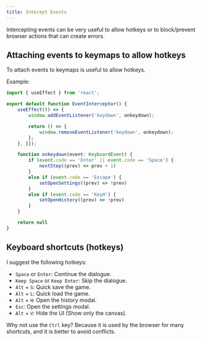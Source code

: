 ```yaml
---
title: Intecept Events
---
```


Intercepting events can be very useful to allow hotkeys or to block/prevent browser actions that can create errors.

## Attaching events to keymaps to allow hotkeys

To attach events to keymaps is useful to allow hotkeys.

Example:

```ts title="EventInterceptor.ts"
import { useEffect } from 'react';

export default function EventInterceptor() {
    useEffect(() => {
        window.addEventListener('keydown', onkeydown);

        return () => {
            window.removeEventListener('keydown', onkeydown);
        };
    }, []);

    function onkeydown(event: KeyboardEvent) {
        if (event.code == 'Enter' || event.code == 'Space') {
            nextStep((prev) => prev + 1)
        }
        else if (event.code == 'Escape') {
            setOpenSettings((prev) => !prev)
        }
        else if (event.code == 'KeyH') {
            setOpenHistory((prev) => !prev)
        }
    }

    return null
}
```

## Keyboard shortcuts (hotkeys)

I suggest the following hotkeys:

- `Space` or `Enter`: Continue the dialogue.
- `Keep Space` or `Keep Enter`: Skip the dialogue.
- `Alt` + `S`: Quick save the game.
- `Alt` + `L`: Quick load the game.
- `Alt` + `H`: Open the history modal.
- `Esc`: Open the settings modal.
- `Alt` + `V`: Hide the UI (Show only the canvas).

Why not use the `Ctrl` key? Because it is used by the browser for many shortcuts, and it is better to avoid conflicts.
